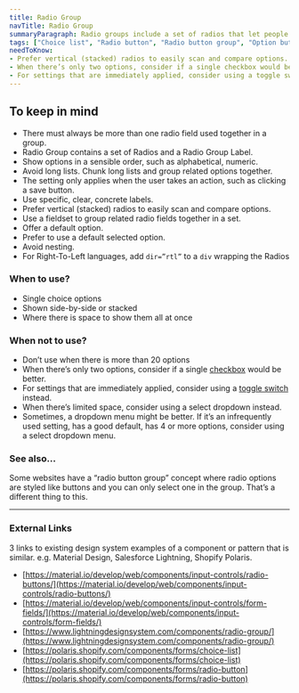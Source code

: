 ```yaml
---
title: Radio Group
navTitle: Radio Group
summaryParagraph: Radio groups include a set of radios that let people select exactly one option in a set.
tags: ["Choice list", "Radio button", "Radio button group", "Option button", "Choice", "Selection"]
needToKnow:
- Prefer vertical (stacked) radios to easily scan and compare options.
- When there’s only two options, consider if a single checkbox would be better.
- For settings that are immediately applied, consider using a toggle switch instead.
---
```


## To keep in mind

*   There must always be more than one radio field used together in a group.
*   Radio Group contains a set of Radios and a Radio Group Label.
*   Show options in a sensible order, such as alphabetical, numeric.
*   Avoid long lists. Chunk long lists and group related options together.
*   The setting only applies when the user takes an action, such as clicking a save button.
*   Use specific, clear, concrete labels.
*   Prefer vertical (stacked) radios to easily scan and compare options.
*   Use a fieldset to group related radio fields together in a set.
*   Offer a default option.
*   Prefer to use a default selected option.
*   Avoid nesting.
*   For Right-To-Left languages, add `dir=”rtl”` to a `div` wrapping the Radios

### When to use?

*   Single choice options
*   Shown side-by-side or stacked
*   Where there is space to show them all at once

### When not to use?

*   Don’t use when there is more than 20 options
*   When there’s only two options, consider if a single [checkbox](https://drive.google.com/a/cultureamp.com/open?id=11il6Us44IIDO5gQNyV4IcPSuJZxYo3rfnkFQfdMWBGs) would be better.
*   For settings that are immediately applied, consider using a [toggle switch](https://drive.google.com/a/cultureamp.com/open?id=1UZ59BbBuIk2JQl9cflUK8lCctqITfWummOEe26E3yyI) instead.
*   When there’s limited space, consider using a select dropdown instead.
*   Sometimes, a dropdown menu might be better. If it’s an infrequently used setting, has a good default, has 4 or more options, consider using a select dropdown menu.

### See also…

Some websites have a “radio button group” concept where radio options are styled like buttons and you can only select one in the group. That’s a different thing to this.

---

### External Links

3 links to existing design system examples of a component or pattern that is similar. e.g. Material Design, Salesforce Lightning, Shopify Polaris.

- [https://material.io/develop/web/components/input-controls/radio-buttons/](https://material.io/develop/web/components/input-controls/radio-buttons/)
- [https://material.io/develop/web/components/input-controls/form-fields/](https://material.io/develop/web/components/input-controls/form-fields/)
- [https://www.lightningdesignsystem.com/components/radio-group/](https://www.lightningdesignsystem.com/components/radio-group/)
- [https://polaris.shopify.com/components/forms/choice-list](https://polaris.shopify.com/components/forms/choice-list)
- [https://polaris.shopify.com/components/forms/radio-button](https://polaris.shopify.com/components/forms/radio-button)